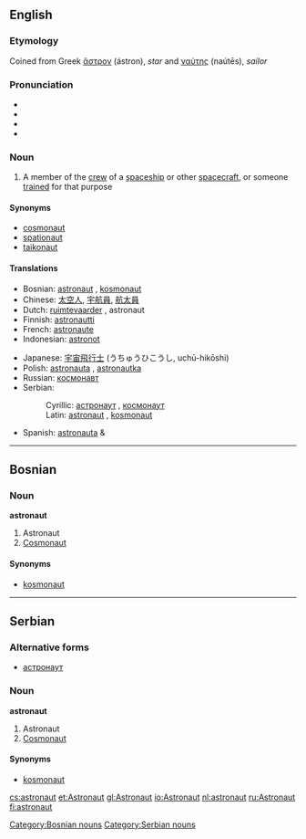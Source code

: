 ==English==
===Etymology===
Coined from Greek [[ἄστρον]] (ástron), ''star'' and [[ναύτης]] (naútēs), ''sailor''

===Pronunciation===
*{{AHD|ăs'trənôt"}}
*{{IPA|/ˈæstrəˌnɑt/ (''Canada'') ''or'' /ˈæstrəˌnɔːt/ (''UK'')}}
*{{SAMPA|/"{str@%nAt/</tt> (''Canada'') ''or'' <tt>/"{str@%nO:t/</tt> (''UK'')<tt>}}
*{{audio|en-ca-astronaut.ogg|Audio (CA)}}

===Noun===
{{en-noun-reg}}
#A member of the [[crew]] of a [[spaceship]] or other [[spacecraft]], or someone [[trained]] for that purpose

====Synonyms====
*[[cosmonaut]]
*[[spationaut]]
*[[taikonaut]]

====Translations====
{{top}}
*Bosnian: [[astronaut#Bosnian|astronaut]] {{m}}, [[kosmonaut#Bosnian|kosmonaut]] {{m}}
*Chinese: [[太空人]], [[宇航員]], [[航太員]]
*Dutch: [[ruimtevaarder]] {{m}}, astronaut {{m}}
*Finnish: [[astronautti]]
*French: [[astronaute]] {{m}}
*Indonesian: [[astronot]]
{{mid}}
*Japanese: [[宇宙飛行士]] (うちゅうひこうし, uchū-hikōshi)
*Polish: [[astronauta]] {{m}}, [[astronautka]] {{f}}
*Russian: [[космонавт]]
*Serbian:
*:Cyrillic: [[астронаут#Serbian|астронаут]] {{m}}, [[космонаут#Serbian|космонаут]] {{m}}
*:Latin: [[astronaut#Serbian|astronaut]] {{m}}, [[kosmonaut#Serbian|kosmonaut]] {{m}}
*Spanish: [[astronauta]] {{m}} & {{f}}
{{bottom}}

----

==Bosnian==
===Noun===
'''astronaut''' {{m}} {{s}}
#Astronaut
#[[cosmonaut|Cosmonaut]]

====Synonyms====
*[[kosmonaut#Bosnian|kosmonaut]]

[[Category:Bosnian nouns]]

----

==Serbian==
===Alternative forms===
*[[астронаут#Serbian|астронаут]]

===Noun===
'''astronaut''' {{m}} {{s}}
#Astronaut
#[[cosmonaut|Cosmonaut]]

====Synonyms====
*[[kosmonaut#Serbian|kosmonaut]]

[[Category:Serbian nouns]]

[[cs:astronaut]]
[[et:Astronaut]]
[[gl:Astronaut]]
[[io:Astronaut]]
[[nl:astronaut]]
[[ru:Astronaut]]
[[fi:astronaut]]